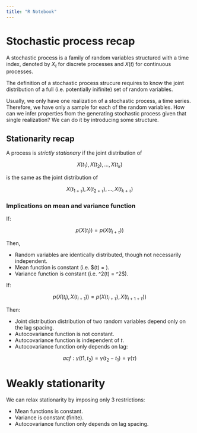 ```yaml
---
title: "R Notebook"
---
```


# Stochastic process recap

A stochastic process is a family of random variables structured with a time index, denoted by $X_t$ for discrete processes and $X(t)$ for continuous processes.

The definition of a stochastic process strucure requires to know the joint distribution of a full  (i.e. potentially inifinite) set of random variables.

Usually, we only have one realization of a stochastic process, a time series. Therefore, we have only a sample for each of the random variables. How can we 
infer properties from the generating stochastic process given that single realization? We can do it by introducing some structure.

## Stationarity recap

A process is *strictly stationary* if the joint distribution of

$$X(t_1), X(t_2), ..., X(t_k)$$

is the same as the joint distribution of 

$$X(t_{1 + \tau}), X(t_{2 + \tau}), ..., X(t_{k + \tau})$$

### Implications on mean and variance function

If:


$$p(X(t_i)) = p(X(t_{i + \tau}))$$

Then, 

- Random variables are identically distributed, though not necessarily independent.
- Mean function is constant (i.e. $\mu(t) = \mu).
- Variance function is constant (i.e. \sigma^2(t) = \sigma^2$).

If:

$$p(X(t_i), X(t_{i+1})) = p(X(t_{i+\tau}), X(t_{i+1+\tau}))$$

Then:

- Joint distribution distribution of two random variables depend only on the lag spacing.
- Autocovariance function is not constant.
- Autocovariance function is independent of $t$.
- Autocovariance function only depends on lag:

$$acf: \gamma(t1, t_2) = \gamma(t_2 - t_1) = \gamma(\tau)$$

# Weakly stationarity

We can relax stationarity by imposing only 3 restrictions:

- Mean functions is constant.
- Variance is constant (finite).
- Autocovariance function only depends on lag spacing.
